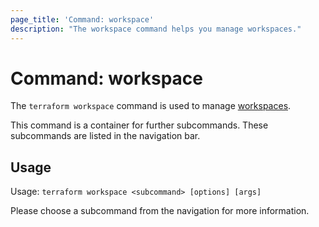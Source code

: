```yaml
---
page_title: 'Command: workspace'
description: "The workspace command helps you manage workspaces."
---
```


# Command: workspace

The `terraform workspace` command is used to manage
[workspaces](/language/state/workspaces).

This command is a container for further subcommands. These subcommands are
listed in the navigation bar.

## Usage

Usage: `terraform workspace <subcommand> [options] [args]`

Please choose a subcommand from the navigation for more information.
